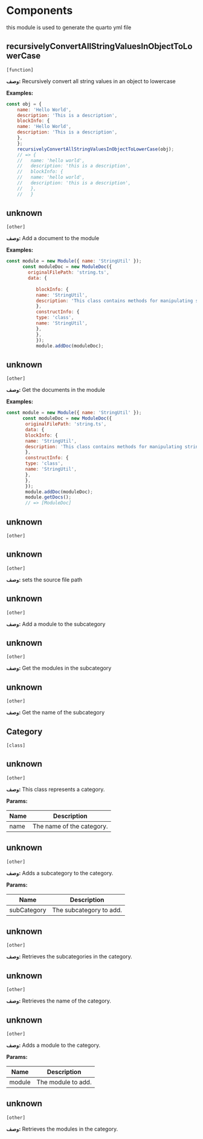 # Components

this module is used to generate the quarto yml file
  



## recursivelyConvertAllStringValuesInObjectToLowerCase 
`[function]`
 
**وصف:**
Recursively convert all string values in an object to lowercase
  

**Examples:**

```javascript
const obj = {
    name: 'Hello World',
    description: 'This is a description',
    blockInfo: {
    name: 'Hello World',
    description: 'This is a description',
    },
    };
    recursivelyConvertAllStringValuesInObjectToLowerCase(obj);
    // => {
    //   name: 'hello world',
    //   description: 'this is a description',
    //   blockInfo: {
    //   name: 'hello world',
    //   description: 'this is a description',
    //   },
    //   }
```



## unknown 
`[other]`
 
**وصف:**
Add a document to the module
      

**Examples:**

```javascript
const module = new Module({ name: 'StringUtil' });
      const moduleDoc = new ModuleDoc({
        originalFilePath: 'string.ts',
        data: {
     
           blockInfo: {
           name: 'StringUtil',
           description: 'This class contains methods for manipulating strings',
           },
           constructInfo: {
           type: 'class',
           name: 'StringUtil',
           },
           },
           });
           module.addDoc(moduleDoc);
```



## unknown 
`[other]`
 
**وصف:**
Get the documents in the module
      

**Examples:**

```javascript
const module = new Module({ name: 'StringUtil' });
      const moduleDoc = new ModuleDoc({
       originalFilePath: 'string.ts',
       data: {
       blockInfo: {
       name: 'StringUtil',
       description: 'This class contains methods for manipulating strings',
       },
       constructInfo: {
       type: 'class',
       name: 'StringUtil',
       },
       },
       });
       module.addDoc(moduleDoc);
       module.getDocs();
       // => [ModuleDoc]
```



## unknown 
`[other]`
 


## unknown 
`[other]`
 
**وصف:**
sets the source file path
      



## unknown 
`[other]`
 
**وصف:**
Add a module to the subcategory
     
      



## unknown 
`[other]`
 
**وصف:**
Get the modules in the subcategory
     
      



## unknown 
`[other]`
 
**وصف:**
Get the name of the subcategory
      



## Category 
`[class]`
 


## unknown 
`[other]`
 
**وصف:**
This class represents a category.

**Params:**

| Name | Description |
| --- | --- |
|  name | The name of the category. |



## unknown 
`[other]`
 
**وصف:**
Adds a subcategory to the category.

**Params:**

| Name | Description |
| --- | --- |
|  subCategory | The subcategory to add. |



## unknown 
`[other]`
 
**وصف:**
Retrieves the subcategories in the category.



## unknown 
`[other]`
 
**وصف:**
Retrieves the name of the category.



## unknown 
`[other]`
 
**وصف:**
Adds a module to the category.

**Params:**

| Name | Description |
| --- | --- |
|  module | The module to add. |



## unknown 
`[other]`
 
**وصف:**
Retrieves the modules in the category.


